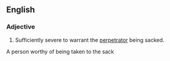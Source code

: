 ==English==

===Adjective===
{{en-adj}}

# {{context|of an act}} Sufficiently severe to warrant the [[perpetrator]] being sacked.

A person worthy of being taken to the sack